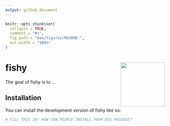 ```yaml
---
output: github_document
---
```


<!-- README.md is generated from README.Rmd. Please edit that file -->

```r
knitr::opts_chunk$set(
  collapse = TRUE,
  comment = "#>",
  fig.path = "man/figures/README-",
  out.width = "100%"
)
```

# fishy <img src='man/figures/logo.svg' align="right" height="139" />

<!-- badges: start -->
<!-- badges: end -->

The goal of fishy is to ...

## Installation

You can install the development version of fishy like so:

``` r
# FILL THIS IN! HOW CAN PEOPLE INSTALL YOUR DEV PACKAGE?
```

